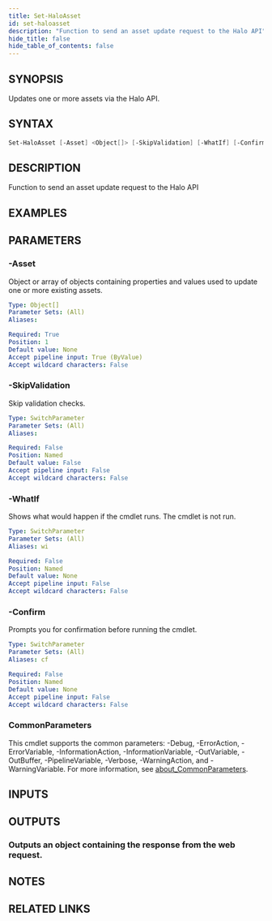 ```yaml
---
title: Set-HaloAsset
id: set-haloasset
description: "Function to send an asset update request to the Halo API"
hide_title: false
hide_table_of_contents: false
---
```


## SYNOPSIS

Updates one or more assets via the Halo API.

## SYNTAX

```powershell
Set-HaloAsset [-Asset] <Object[]> [-SkipValidation] [-WhatIf] [-Confirm] [<CommonParameters>]
```

## DESCRIPTION

Function to send an asset update request to the Halo API

## EXAMPLES

## PARAMETERS

### -Asset

Object or array of objects containing properties and values used to update one or more existing assets.

```yaml
Type: Object[]
Parameter Sets: (All)
Aliases:

Required: True
Position: 1
Default value: None
Accept pipeline input: True (ByValue)
Accept wildcard characters: False
```

### -SkipValidation

Skip validation checks.

```yaml
Type: SwitchParameter
Parameter Sets: (All)
Aliases:

Required: False
Position: Named
Default value: False
Accept pipeline input: False
Accept wildcard characters: False
```

### -WhatIf

Shows what would happen if the cmdlet runs.
The cmdlet is not run.

```yaml
Type: SwitchParameter
Parameter Sets: (All)
Aliases: wi

Required: False
Position: Named
Default value: None
Accept pipeline input: False
Accept wildcard characters: False
```

### -Confirm

Prompts you for confirmation before running the cmdlet.

```yaml
Type: SwitchParameter
Parameter Sets: (All)
Aliases: cf

Required: False
Position: Named
Default value: None
Accept pipeline input: False
Accept wildcard characters: False
```

### CommonParameters

This cmdlet supports the common parameters: -Debug, -ErrorAction, -ErrorVariable, -InformationAction, -InformationVariable, -OutVariable, -OutBuffer, -PipelineVariable, -Verbose, -WarningAction, and -WarningVariable. For more information, see [about_CommonParameters](http://go.microsoft.com/fwlink/?LinkID=113216).

## INPUTS

## OUTPUTS

### Outputs an object containing the response from the web request.

## NOTES

## RELATED LINKS
